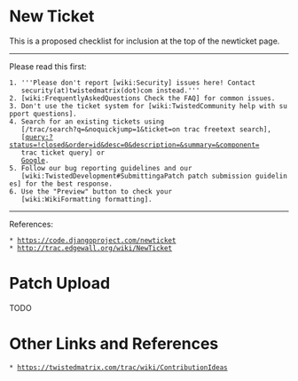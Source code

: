 = New Ticket =

This is a proposed checklist for inclusion at the top of the
newticket page.

----

Please read this first:
 1. '''Please don't report [wiki:Security] issues here! Contact
    security(at)twistedmatrix(dot)com instead.'''
 2. [wiki:FrequentlyAskedQuestions Check the FAQ] for common issues.
 3. Don't use the ticket system for [wiki:TwistedCommunity help with support questions].
 4. Search for an existing tickets using
    [/trac/search?q=&noquickjump=1&ticket=on trac freetext search],
    [query:?status=!closed&order=id&desc=0&description=&summary=&component=
    trac ticket query] or
    [https://www.google.co.uk/search?q=site:twistedmatrix.com/trac/ticket Google].
 5. Follow our bug reporting guidelines and our
    [wiki:TwistedDevelopment#SubmittingaPatch patch submission guidelines] for the best response.
 6. Use the "Preview" button to check your
    [wiki:WikiFormatting formatting].

----

References:
 * https://code.djangoproject.com/newticket
 * http://trac.edgewall.org/wiki/NewTicket


= Patch Upload =
TODO


= Other Links and References =
 * https://twistedmatrix.com/trac/wiki/ContributionIdeas
